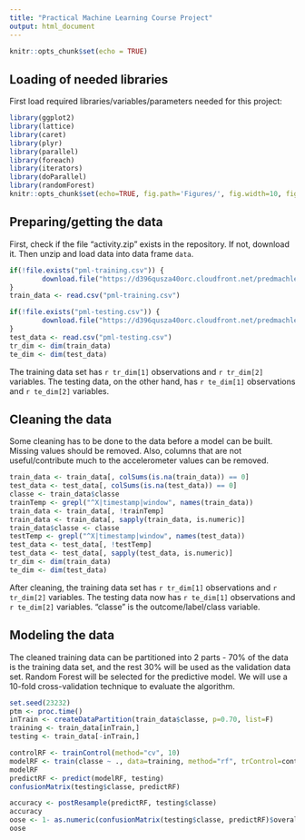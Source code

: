 ```yaml
---
title: "Practical Machine Learning Course Project"
output: html_document
---
```


```r
knitr::opts_chunk$set(echo = TRUE)
```

## Loading of needed libraries
First load required libraries/variables/parameters needed for this project:
```r
library(ggplot2)
library(lattice)
library(caret)
library(plyr)
library(parallel)
library(foreach)
library(iterators)
library(doParallel)
library(randomForest)
knitr::opts_chunk$set(echo=TRUE, fig.path='Figures/', fig.width=10, fig.height=4, cache=TRUE)
```

## Preparing/getting the data
First, check if the file "activity.zip" exists in the repository. If not, download it. Then unzip and load data into data frame `data`. 
```r
if(!file.exists("pml-training.csv")) {
        download.file("https://d396qusza40orc.cloudfront.net/predmachlearn/pml-training.csv","pml-training.csv")
}
train_data <- read.csv("pml-training.csv")

if(!file.exists("pml-testing.csv")) {
        download.file("https://d396qusza40orc.cloudfront.net/predmachlearn/pml-testing.csv","pml-testing.csv")
}
test_data <- read.csv("pml-testing.csv")
tr_dim <- dim(train_data)
te_dim <- dim(test_data)
```
The training data set has `r tr_dim[1]` observations and `r tr_dim[2]` variables. The testing data, on the other hand, has `r te_dim[1]` observations and `r te_dim[2]` variables.

## Cleaning the data 
Some cleaning has to be done to the data before a model can be built. Missing values should be removed. Also, columns that are not useful/contribute much to the accelerometer values can be removed.

```r
train_data <- train_data[, colSums(is.na(train_data)) == 0]
test_data <- test_data[, colSums(is.na(test_data)) == 0]
classe <- train_data$classe
trainTemp <- grepl("^X|timestamp|window", names(train_data))
train_data <- train_data[, !trainTemp]
train_data <- train_data[, sapply(train_data, is.numeric)]
train_data$classe <- classe
testTemp <- grepl("^X|timestamp|window", names(test_data))
test_data <- test_data[, !testTemp]
test_data <- test_data[, sapply(test_data, is.numeric)]
tr_dim <- dim(train_data)
te_dim <- dim(test_data)
```
After cleaning, the training data set has `r tr_dim[1]` observations and `r tr_dim[2]` variables. The testing data now has `r te_dim[1]` observations and `r te_dim[2]` variables. "classe" is the outcome/label/class variable.

## Modeling the data
The cleaned training data can be partitioned into 2 parts - 70% of the data is the training data set, and the rest 30% will be used as the validation data set. Random Forest will be selected for the predictive model. We will use a 10-fold cross-validation technique to evaluate the algorithm.

```r
set.seed(23232)
ptm <- proc.time()
inTrain <- createDataPartition(train_data$classe, p=0.70, list=F)
training <- train_data[inTrain,]
testing <- train_data[-inTrain,]

controlRF <- trainControl(method="cv", 10)
modelRF <- train(classe ~ ., data=training, method="rf", trControl=controlRF, ntree = 250)
modelRF
predictRF <- predict(modelRF, testing)
confusionMatrix(testing$classe, predictRF)

accuracy <- postResample(predictRF, testing$classe)
accuracy
oose <- 1- as.numeric(confusionMatrix(testing$classe, predictRF)$overall[1])
oose
```